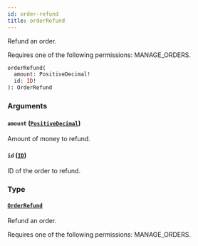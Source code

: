 ```yaml
---
id: order-refund
title: orderRefund
---
```



Refund an order. 

Requires one of the following permissions: MANAGE_ORDERS.

```graphql
orderRefund(
  amount: PositiveDecimal!
  id: ID!
): OrderRefund
```


### Arguments

#### `amount` ([`PositiveDecimal`](../../../developer/api-reference/scalars/positive-decimal))

Amount of money to refund.


#### `id` ([`ID`](../../../developer/api-reference/scalars/id))

ID of the order to refund.


### Type

#### [`OrderRefund`](../../../developer/api-reference/objects/order-refund) 

Refund an order. 

Requires one of the following permissions: MANAGE_ORDERS.




